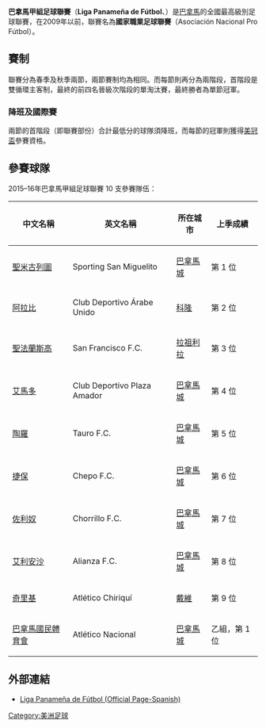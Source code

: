 {{Infobox football league
| name             = 巴拿馬甲組足球聯賽
| image            = 
| pixels           = 
| country          = 巴拿馬
| confed           = [[中北美洲及加勒比海足球協會|CONCACAF]]<br />（[[中美洲|中]][[北美洲|北]][[美洲|美洲]]及[[加勒比地區|加勒比]]）
| founded          = {{Start date and age|1988}}
| teams            = 12 隊
| relegation       = [[巴拿馬乙組足球聯賽|巴拿馬乙組足球聯賽]]
| level            = 第 1 級
| domest_cup       = [[巴拿馬盃|巴拿馬盃]]
| confed_cup       = [[中北美洲及加勒比海聯賽|中北美洲及加勒比海聯賽]]
| season           = 2019年秋季
| champions        = [[祖利拉獨立足球會|祖利拉獨立]]（第 31 次）
| most_champs      = [[陶羅足球會|陶羅]]<br /> [[阿拉比體育會|阿拉比]]<br />（各 15 次）
| website          = [http://lpf.com.pa/w/ 官方網站]
}}

'''巴拿馬甲組足球聯賽'''（'''Liga Panameña de Fútbol'''、{{lang-en|Panamanian|Football AperturaLeague}}）是[[巴拿馬|巴拿馬]]的全國最高級別足球聯賽，在2009年以前，聯賽名為'''國家職業足球聯賽'''（Asociación Nacional Pro Fútbol）。

== 賽制 ==
聯賽分為春季及秋季兩節，兩節賽制均為相同。而每節則再分為兩階段，首階段是雙循環主客制，最終的前四名晉級次階段的單淘汰賽，最終勝者為單節冠軍。

=== 降班及國際賽 ===
兩節的首階段（即聯賽部份）合計最低分的球隊須降班，而每節的冠軍則獲得[[美冠盃|美冠盃]]參賽資格。

== 參賽球隊 ==
2015–16年巴拿馬甲組足球聯賽 10 支參賽隊伍：
{| class="wikitable"
|-
!中文名稱
!英文名稱
!所在城市
!上季成績
|-
|[[聖米古列圖體育會|聖米古列圖]] || Sporting San Miguelito || [[巴拿馬城|巴拿馬城]] || 第 1 位
|-
|[[阿拉比體育會|阿拉比]] || Club Deportivo Árabe Unido || [[科隆_(巴拿馬)|科隆]] || 第 2 位
|-
|[[聖法蘭斯高足球會|聖法蘭斯高]] || San Francisco F.C. || [[拉祖利拉|拉祖利拉]] || 第 3 位
|-
|[[艾馬多廣場體育會|艾馬多]] || Club Deportivo Plaza Amador || [[巴拿馬城|巴拿馬城]] || 第 4 位
|-
|[[陶羅足球會|陶羅]] || Tauro F.C. || [[巴拿馬城|巴拿馬城]] || 第 5 位
|-
|[[捷保足球會|捷保]] || Chepo F.C. || [[巴拿馬城|巴拿馬城]] || 第 6 位
|-
|[[佐利奴足球會|佐利奴]] || Chorrillo F.C. || [[巴拿馬城|巴拿馬城]] || 第 7 位
|-
|[[艾利安沙足球會|艾利安沙]] || Alianza F.C. || [[巴拿馬城|巴拿馬城]] || 第 8 位
|-
|[[奇里基體育會|奇里基]] || Atlético Chiriquí || [[戴維_(巴拿馬)|戴維]] || 第 9 位
|-
|[[巴拿馬國民體育會|巴拿馬國民體育會]] || Atlético Nacional || [[巴拿馬城|巴拿馬城]] || 乙組，第 1 位
|}

== 外部連結 ==
*[http://lpf.com.pa/w/// Liga Panameña de Fútbol (Official Page-Spanish)] {{Wayback|url=http://lpf.com.pa/w/// |date=20150923175332 }}

{{CONCACAF leagues}}

[[Category:美洲足球|Category:美洲足球]]